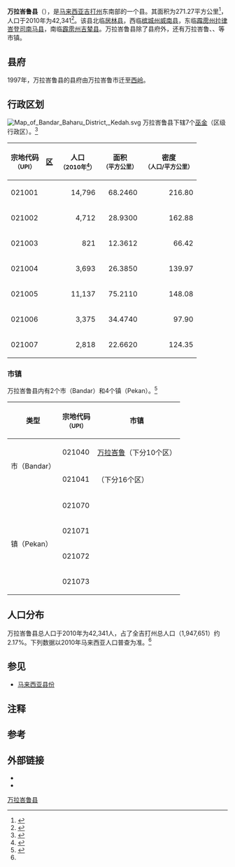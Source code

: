 {{Infobox settlement myd
| name ={{PAGENAME}}
| official_name =Daerah Bandar Baharu
| en = Bandar Baharu District
| ta = பண்டார் பாரு
| imagesize = 250px
| image_flag = 
| image_map = Bandar Baharu highlighted in Kedah, Malaysia.svg
| coordinates = {{coord|5|10|N|100|35|E|region:MY|display=title, inline}}
| state =吉打
| seat ={{tsl|en|Serdang, Kedah|西岭}}
| la =[[万拉峇鲁县议会|万拉峇鲁县议会]]
| do = 莫哈末法兹（Mohd Fauzi Mustaffa）<ref>{{Cite web |url=http://webpdt.kedah.gov.my/index.php/profil/bandar-baharu |title=存档副本 |accessdate=2019-03-13 |archive-date=2019-03-16 |archive-url=https://web.archive.org/web/20190316094957/http://webpdt.kedah.gov.my/index.php/profil/bandar-baharu |dead-url=no }}</ref>
| area_total_km2 = {{formatnum:271.27|R}}
| population_total = {{formatnum:42341|R}}
| population_as_of = 2010
|postal_code = 098xx
|area_code=+6-04
|registration_plate=K
|latd=5
|latm=10
|latNS=N
|longd=100
|longm=35
|longEW=E
|esta=1965年12月3日
}}

'''万拉峇鲁县'''（{{lang-ms|Daerah Bandar Baharu}}），是[[马来西亚|马来西亚]][[吉打州|吉打州]]东南部的一个县。其面积为271.27平方公里<ref>{{Cite web |url=http://webpdt.kedah.gov.my/bandar-baharu/profil-12 |title=存档副本 |access-date=2019-03-13 |archive-date=2019-09-26 |archive-url=https://web.archive.org/web/20190926123711/http://webpdt.kedah.gov.my/bandar-baharu/profil-12 |dead-url=no }}</ref>，人口于2010年为42,341<ref name=":4">{{Cite book|title=Taburan Penduduk dan Ciri-ciri Asas Demografi 2010|last=|first=|publisher=Jabatan Perangkaan Malaysia|year=2011|isbn=978-983-9044-54-6|location=Putrajaya|pages=}}</ref>。该县北临[[居林县|居林县]]，西临[[槟城州|槟城州]][[威南县|威南县]]，东临[[霹雳州|霹雳州]][[拉律峇登司南马县|拉律峇登司南马县]]，南临[[霹雳州|霹雳州]][[吉辇县|吉辇县]]。万拉峇鲁县除了县府{{tsl|en|Serdang, Kedah|西岭}}外，还有万拉峇鲁、{{tsl|ms|Pekan Lubuk Buntar|吕蒙文打}}、{{tsl|ms|Pelan Selama|司南马 (吉打)|司南马}}等市镇。

==县府==
1997年，万拉峇鲁县的县府由万拉峇鲁市迁至[[西岭|西岭]]。

== 行政区划 ==
[[File:Map_of_Bandar_Baharu_District,_Kedah.svg|thumb]]
万拉峇鲁县下辖7个[[巫金|巫金]]（区级行政区）。<ref>{{Cite web |url=http://apps.water.gov.my/jpskomuniti/dokumen/BB_PROFILE_April_2011_2.pdf |title=存档副本 |accessdate=2020-03-21 |archive-date=2020-03-21 |archive-url=https://web.archive.org/web/20200321060957/http://apps.water.gov.my/jpskomuniti/dokumen/BB_PROFILE_April_2011_2.pdf |dead-url=no }}</ref>
{| class="wikitable sortable"
!宗地代码<br><small>（UPI）
![[巫金|区]]
!人口<br><small>（2010年<ref name=":232">{{Cite book|url=https://newss.statistics.gov.my/newss-portalx/ep/epFreeDownloadContentSearch.seam?contentId=54942&actionMethod=ep%2FepFreeDownloadContentSearch.xhtml%3AcontentAction.doDisplayContent&cid=14289|title=Taburan Penduduk Mengikut Kawasan Pihak Berkuasa Tempatan dan Mukim 2010 (PDF)|last=|first=|publisher=Jabatan Perangkaan Malaysia|year=2011|isbn=978-983-9044-59-1|location=Putrajaya|pages=|access-date=2020-03-21|archive-date=2019-07-01|archive-url=https://web.archive.org/web/20190701034155/https://newss.statistics.gov.my/newss-portalx/epTimeout.seam|dead-url=no}}</ref>）
!面积<br><small>（平方公里）
!密度<br><small>（人口/平方公里）
|-
|021001
|{{tsl|ms|Mukim Bagan Samak|峇眼三目}}
| align="right" |14,796
| align="right" |68.2460
| align="right" |216.80
|-
|021002
|{{tsl|ms|Mukim Kuala Selama|瓜拉司南马}}
| align="right" |4,712
| align="right" |28.9300
| align="right" |162.88
|-
|021003
|{{tsl|ms|Mukim Permatang Pasir|柏马当巴西}}
| align="right" |821
| align="right" |12.3612
| align="right" |66.42
|-
|021004
|{{tsl|ms|Mukim Relau|麗樓}}
| align="right" |3,693
| align="right" |26.3850
| align="right" |139.97
|-
|021005
|{{tsl|ms|Mukim Serdang, Kedah|西岭}}
| align="right" |11,137
| align="right" |75.2110
| align="right" |148.08
|-
|021006
|{{tsl|ms|Mukim Sungai Batu|双溪峇都}}
| align="right" |3,375
| align="right" |34.4740
| align="right" |97.90
|-
|021007
|{{tsl|ms|Mukim Sungai Kechil|双溪吉舌}}
| align="right" |2,818
| align="right" |22.6620
| align="right" |124.35
|}

===市镇===
万拉峇鲁县内有2个市（Bandar）和4个镇（Pekan）。<ref>{{Cite web|url=https://www.mygeoportal.gov.my/sites/default/files/dokumen_upi/KOD%20DAN%20NAMA%20SEMPADAN%20PENTADBIRAN%20TANAH_KEDAH.pdf|title=Kod dan Nama Sempadan Pentadbiran Tanah, Unique Parcel Identifier (UPI) KEDAH|accessdate=|author=|date=2011|publisher=Jawatankuasa Teknikal Standard MyGDI (JTSM)|dead-url=no|archive-date=2020-11-03|archive-url=https://web.archive.org/web/20201103203342/https://www.mygeoportal.gov.my/sites/default/files/dokumen_upi/KOD%20DAN%20NAMA%20SEMPADAN%20PENTADBIRAN%20TANAH_KEDAH.pdf}}</ref>
{| class="wikitable sortable"
!类型
!宗地代码<br><small>（UPI）
!市镇
|-
| rowspan="2" |市（Bandar）
|021040
|[[万拉峇鲁|万拉峇鲁]]（下分10个区）
|-
|021041
|{{tsl|ms|Bandar Serdang|西岭}}（下分16个区）
|-
| rowspan="4" |镇（Pekan）
|021070
|{{tsl|ms|Pekan Lubuk Buntar|吕蒙文打}}
|-
|021071
|{{tsl|ms|Pelan Selama|司南马 (吉打)|司南马}}
|-
|021072
|{{tsl|ms|Pekan Sungai Kecil Illir|双溪吉舌以列}}
|-
|021073
|{{tsl|ms|Pekan Relau|麗樓}}
|}

== 人口分布 ==
万拉峇鲁县总人口于2010年为42,341人，占了全吉打州总人口（1,947,651）约2.17%。下列数据以2010年马来西亚人口普查为准。<ref name=":4" />
{{MyPopu|2010|34239|27|4659|2684|50|682}}

== 参见 ==
{{Portal box|马来西亚}}
* [[马来西亚县份|马来西亚县份]]

==注释==
{{notefoot}}

==参考==
{{reflist}}

==外部链接==
{{commons category|Bandar Baharu District}}
*{{official|http://webpdt.kedah.gov.my/profil/bandar-baharu|name=万拉峇鲁县土地局官方网站}}
*{{official|http://www.mdbb.gov.my|name=万拉峇鲁县议会官方网站}}

{{吉打}}
{{大槟城}}
{{马来西亚县份}}
[[Category:万拉峇鲁县|]]